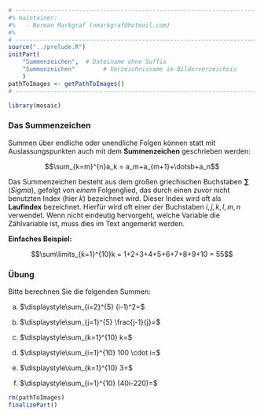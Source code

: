 ```r
# ---------------------------------------------------------------------------
#% maintainer:
#%   - Norman Markgraf (nmarkgraf@hotmail.com)
#%
# ---------------------------------------------------------------------------
source("../prelude.R")
initPart(
    "Summenzeichen",  # Dateiname ohne Suffix
    "Summenzeichen"        # Verzeichnisname im Bilderverzeichnis 
    )
pathToImages <- getPathToImages()
# ---------------------------------------------------------------------------

library(mosaic)

```


### Das Summenzeichen


Summen über endliche oder unendliche Folgen können statt mit Auslassungspunkten
auch mit dem **Summenzeichen** geschrieben werden:

$$\sum_{k=m}^{n}a_k =  a_m+a_{m+1}+\dotsb+a_n$$

Das Summenzeichen besteht aus dem großen griechischen Buchstaben **$\sum$** 
(*Sigma*), gefolgt von *einem* Folgenglied, das durch einen zuvor nicht 
benutzten Index (hier $k$) bezeichnet wird. 
Dieser Index wird oft als **Laufindex** bezeichnet. 
Hierfür wird oft einer der Buchstaben $i, j, k, l, m, n$ verwendet.
Wenn nicht eindeutig hervorgeht, welche Variable die Zählvariable ist, muss dies im Text angemerkt werden.

**Einfaches Beispiel:** 

$$\sum\limits_{k=1}^{10}k = 1+2+3+4+5+6+7+8+9+10 = 55$$

### Übung

Bitte berechnen Sie die folgenden Summen:

::: {.small}

a) $\displaystyle\sum_{i=2}^{5} (i-1)^2=$

b) $\displaystyle\sum_{j=1}^{5} \frac{j-1}{j}=$

c) $\displaystyle\sum_{k=1}^{10} k=$

d) $\displaystyle\sum_{i=1}^{10} 100 \cdot i=$

e) $\displaystyle\sum_{k=1}^{10} 3=$

f) $\displaystyle\sum_{i=1}^{10} (40i-220)=$

:::


```r
rm(pathToImages)
finalizePart()
```
